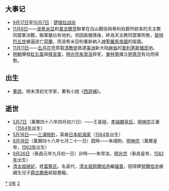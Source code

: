 {{yearTOC|1620|明'''[[万历|万历]]四十八年'''，'''[[泰昌|泰昌]]元年'''；后金'''[[天命_(后金)|天命]]五年'''；越南莫朝'''[[乾统_(越南)|乾统]]二十八年'''，'''[[隆泰|隆泰]]三年'''，后黎朝'''[[永祚_(越南)|永祚]]二年'''；日本'''[[元和_(日本)|元和]]六年'''}}

== 大事记 ==
*[[9月17日|9月17日]]至[[10月7日|10月7日]]：[[楚措拉战役|楚措拉战役]]
*[[11月8日|11月8日]]——[[波希米亞|波希米亞]]和[[普法爾茨|普法爾茨]]聯軍在白山戰役與蒂利伯爵所統率的天主教同盟軍決戰，聯軍雖佔有地利，但因裝備落後，終為天主教同盟軍所敗，[[腓特烈五世_(普法爾茨)|腓特烈五世]]被逼逃亡[[荷蘭|荷蘭]]，而波希米亞則重新納入[[神聖羅馬帝國|神聖羅馬帝國]]的版圖。
*[[11月11日|11月11日]]——[[五月花号|五月花号]]搭载[[清教徒|清教徒]]抵達[[美洲|美洲]]新大陆[[麻省|麻省]]的[[普利茅斯殖民地|普利茅斯殖民地]]。
*[[明朝|明朝]]爆發[[紅丸案|紅丸案]]與[[移宮案|移宮案]]，[[明光宗|明光宗]][[朱常洛|朱常洛]]猝死，[[東林黨|東林黨]]擁立[[明熹宗|明熹宗]]有功而得勢。

== 出生 ==
*[[董說|董說]]，明末清初文学家，著有小說《[[西遊補|西遊補]]》。

== 逝世 ==
{{Wikisource year mention}}
*[[5月7日|5月7日]]（萬曆四十八年四月初六日）——王喜姐，[[孝端顯皇后|孝端顯皇后]]，[[明神宗|明神宗]]正妻（[[1564年|1564年]]出生）
*[[5月16日|5月16日]]——[[三浦按針|三浦按針]]，英裔[[日本|日本]][[航海家|航海家]]（[[1564年|1564年]]出生）
*[[8月18日|8月18日]]（萬曆四十八年七月二十一日）酉時——朱翊鈞，[[明神宗|明神宗]]（萬曆皇帝，[[1563年|1563年]]出生）
*[[9月26日|9月26日]]（泰昌元年九月初一日）卯時——朱常洛，[[明光宗|明光宗]]（泰昌皇帝，[[1582年|1582年]]出生）
*[[清太祖继妃|清太祖继妃]]，姓[[富察氏|富察氏]]，名袞代，[[努尔哈赤|清太祖努爾哈赤]]繼[[福晉|福晉]]，因得罪[[努爾哈赤|努爾哈赤]]被親生兒子[[莽古爾泰|莽古爾泰]]弒殺邀寵。

[[Category:1620年|*]]
[[Category:1620年代|0年]]
[[Category:17世纪各年|2]]
